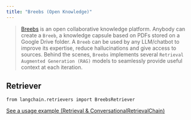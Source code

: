 ```yaml
---
title: "Breebs (Open Knowledge)"
---
```


> [Breebs](https://www.breebs.com/) is an open collaborative knowledge platform. Anybody can create a `Breeb`, a knowledge capsule based on PDFs stored on a Google Drive folder. A `Breeb` can be used by any LLM/chatbot to improve its expertise, reduce hallucinations and give access to sources. Behind the scenes, `Breebs` implements several `Retrieval Augmented Generation (RAG)` models to seamlessly provide useful context at each iteration.

## Retriever

```
from langchain.retrievers import BreebsRetriever
```

[See a usage example (Retrieval & ConversationalRetrievalChain)](/oss/integrations/retrievers/breebs)
